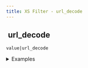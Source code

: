 ```yaml
---
title: XS Filter - url_decode
---
```


## <img src="../assets/docuBadge (11).png" alt="" data-size="line" /> url\_decode <a href="#xs-url_decode" id="xs-url_decode"></a>

`value|url_decode`

<details>

<summary>Examples</summary>

```javascript
"Hello%20World"|url_decode    // Returns "Hello World"
"test%2Bfile"|url_decode     // Returns "test+file"
```

</details>
